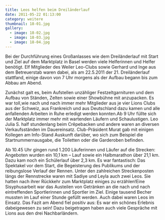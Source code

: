 ```yaml
---
title: Leos helfen beim Dreiländerlauf
date: 2011-05-22 01:13:00
category: weitere
thumbnail: 18-01.jpg
gallery:
  - image: 18-02.jpg
  - image: 18-03.jpg
  - image: 18-04.jpg
---
```


Bei der Durchführung eines Großanlasses wie dem Dreiländerlauf mit Start und Ziel auf dem Marktplatz in Basel werden viele Helferinnen und Helfer benötigt. Elf Mitglieder des Weiler Leo-Clubs sowie Gerhard und Inge aus dem Betreuerstab waren dabei, als am 22.5.2011 der 21. Dreiländerlauf stattfand, einige davon von 7 Uhr morgens als der Aufbau begann bis zum Abbau am Abend.

Zunächst galt es, beim Aufstellen unzähliger Festzeltgarnituren und dem Aufbau von Ständen, Zelten sowie einer Showbühne mit anzupacken. Es war toll,wie nach und nach immer mehr Mitglieder aus je vier Lions Clubs aus der Schweiz, aus Frankreich und aus Deutschland dazu kamen und alle anfallenden Arbeiten in Ruhe erledigt werden konnten.Ab 9 Uhr füllte sich der Marktplatz immer mehr mit wartenden Läufern und Schaulustigen. Leo Julia S. half stundenlang beim Crêpebacken und andere waren an diversen Verkaufsständen im Dauereinsatz. Club-Präsident Murat gab mit einigen Kollegen am Info-Stand Auskunft darüber, wo sich zum Beispiel die Startnummernausgabe, die Toiletten oder die Garderoben befinden.

Ab 10.45 Uhr gingen rund 1.200 Läuferinnen und Läufer auf die Strecken: Angeboten wurden ein 10,1 km – Lauf sowie ein Halbmarathon über 21,1 km. Dazu kam noch ein Schülerlauf über 2,3 km. Es war fantastisch: Das Spektakel vor dem Start, die Begeisterung des Publikums und der reibungslose Verlauf der Rennen. Unter den zahlreichen Streckenposten längs der Rennstrecke waren mit Sadiye und Leyla auch zwei Leos. Sie hatten nach ihrer Rückkehr zum Marktplatz einiges zu erzählen!Eine Sisyphusarbeit war das Austeilen von Getränken an die nach und nach eintreffenden Sportlerinnen und Sportler im Ziel. Einige tausend Becher mussten im Lauf einer Stunde gefüllt werden. Auch dabei waren Leos im Einsatz. Das Fazit am Abend fiel positiv aus: Es war ein schönes Erlebnis dabeigewesen zu sein! Dazu beigetragen haben auch viele Gespräche mit Lions aus den drei Nachbarländern.
